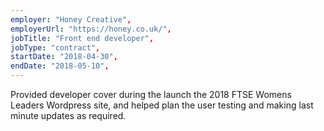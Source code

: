 ```yaml
---
employer: "Honey Creative",
employerUrl: "https://honey.co.uk/",
jobTitle: "Front end developer",
jobType: "contract",
startDate: "2018-04-30",
endDate: "2018-05-10",
---
```


Provided developer cover during the launch the 2018 FTSE Womens Leaders Wordpress site, and helped plan the user testing and making last minute updates as required.
